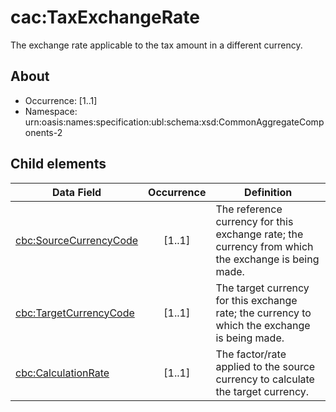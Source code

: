 # cac:TaxExchangeRate
The exchange rate applicable to the tax amount in a different currency.

## About
* Occurrence: [1..1]
* Namespace: urn:oasis:names:specification:ubl:schema:xsd:CommonAggregateComponents-2

## Child elements

| Data Field                                    | Occurrence | Definition |
|-----------------------------------------------|:----------:|------------|
| [cbc:SourceCurrencyCode](./SourceCurrencyCode.mdx)        |   [1..1]   | The reference currency for this exchange rate; the currency from which the exchange is being made. |
| [cbc:TargetCurrencyCode](./TargetCurrencyCode.mdx)        |   [1..1]   | The target currency for this exchange rate; the currency to which the exchange is being made. |
| [cbc:CalculationRate](./CalculationRate.mdx)              |   [1..1]   | The factor/rate applied to the source currency to calculate the target currency. |


